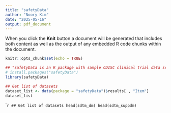 ```yaml
---
title: "safetyData"
author: "Noory Kim"
date: "2025-05-16"
output: pdf_document
---
```


When you click the **Knit** button a document will be generated that includes both content as well as the output of any embedded R code chunks within the document. 

```r
knitr::opts_chunk$set(echo = TRUE)
```

```r
## "safetyData is an R package with sample CDISC clinical trial data sets."
# install.packages("safetyData")
library(safetyData)
```

```r
## Get list of datasets
dataset_list <- data(package = "safetyData")$results[ , "Item"]
dataset_list
```

```r
## Get list of datasets
head(sdtm_dm)
head(sdtm_suppdm)
``
